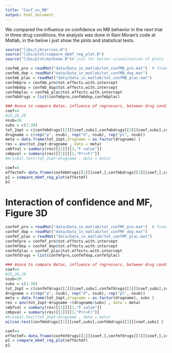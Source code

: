 ```yaml
---
title: "Conf_on_MB"
output: html_document
---
```


We compared the influence on confidence on MB behavior in the next trial in three drug conditions, the analysis was done in Rani Moran's code at Matlab, in the below i just show the plots and statistical tests.
```r
source("libs/Librarries.R") 
source("libs/plot/compare_mbmf_reg_plot.R")
source("libs/plot/mytheme.R")# just for better visualization of plots

```


```r
confmb_pro = readMat("data/Data_in_matlab/tot_confMB_pro.mat")  # fixed+random, 30 subs
confmb_dop = readMat("data/Data_in_matlab/tot_confMB_dop.mat")
confmb_plac = readMat("data/Data_in_matlab/tot_confMB_plac.mat")
confmbpro = confmb_pro$tot.effects.with.intercept
confmbdop = confmb_dop$tot.effects.with.intercept
confmbplac = confmb_plac$tot.effects.with.intercept
confmbdrugs = list(confmbpro,confmbdop,confmbplac)
```

```r
### Anova to compare Betas, influence of regressors, between drug conditions
coef=4
#25,26,28
nsub=30
subs = c(1:30)
tot_2opt = c(confmbdrugs[[2]][coef,subs],confmbdrugs[[3]][coef,subs],confmbdrugs[[1]][coef,subs])
drugname = c(rep("p", nsub), rep("d", nsub), rep("pl", nsub))
meta = data.frame(tot_2opt,drugname = as.factor(drugname) )
res = aov(tot_2opt~drugname , data = meta)
cmbfval = summary(res)[[1]][[1,"F value"]]
cmbpval = summary(res)[[1]][[1,"Pr(>F)"]]
#kruskal.test(tot_2opt~drugname , data = meta) 
```
 

```r
coef=4
effectmf= data.frame(confmbdrugs[[1]][coef,],confmbdrugs[[3]][coef,],confmbdrugs[[2]][coef,])
p1 = compare_mbmf_reg_plot(effectmf)
p1
```


# Interaction of confidence and MF, Figure 3D

```r
confmf_pro = readMat("data/Data_in_matlab/tot_confMF_pro.mat")  # fixed+random, 30 subs
confmf_dop = readMat("data/Data_in_matlab/tot_confMF_dop.mat")
confmf_plac = readMat("data/Data_in_matlab/tot_confMF_plac.mat")
confmfpro = confmf_pro$tot.effects.with.intercept
confmfdop = confmf_dop$tot.effects.with.intercept
confmfplac = confmf_plac$tot.effects.with.intercept
confmfdrugs = list(confmfpro,confmfdop,confmfplac)
```


```r
### Anova to compare Betas, influence of regressors, between drug conditions
coef=4
#25,26,28
nsub=30
subs = c(1:30)
tot_2opt = c(confmfdrugs[[2]][coef,subs],confmfdrugs[[3]][coef,subs],confmfdrugs[[1]][coef,subs])
drugname = c(rep("p", nsub), rep("d", nsub), rep("pl", nsub))
meta = data.frame(tot_2opt,drugname = as.factor(drugname), subs )
res = aov(tot_2opt~drugname +(drugname/subs) , data = meta)
cmbfval = summary(res)[[1]][[1,"F value"]]
cmbpval = summary(res)[[1]][[1,"Pr(>F)"]]
#kruskal.test(tot_2opt~drugname , data = meta) 
wilcox.test(confmbdrugs[[1]][coef,subs],confmbdrugs[[3]][coef,subs] )

```


```r
coef=4
effectmf= data.frame(confmfdrugs[[1]][coef,],confmfdrugs[[3]][coef,],confmfdrugs[[2]][coef,])
p1 = compare_mbmf_reg_plot(effectmf)
p1
```

